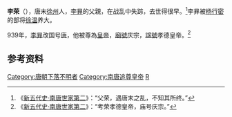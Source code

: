 {{otheruses|subject=李昪的父親李荣|other=其他名為“李榮”的人物|李榮}}
'''李荣'''（{{bd|？||？||catIdx=L}}），唐末[[徐州|徐州]]人，[[李昪|李昪]]的父親，在战乱中失踪，去世得很早。<ref>《[[s:新五代史/卷62|新五代史·南唐世家第二]]》：“父荣，遇唐末之乱，不知其所终。”</ref>李昪被[[杨行密|杨行密]]的部将[[徐温|徐温]]养大。

939年，[[李昪|李昪]]改国号[[南唐|唐]]，他被尊為[[皇帝|皇帝]]，[[廟號|廟號]]庆宗，[[諡號|諡號]]孝德皇帝。<ref>《[[s:新五代史/卷62|新五代史·南唐世家第二]]》：“考荣孝德皇帝，庙号庆宗。”</ref>

==参考资料==
<div style="font-size:small" class="references-2column"> 
<references />
</div>

{{中国皇帝|父亲南唐惠宗[[李志_(南唐惠宗)|李志]]|兒子南唐烈祖[[李昪|李昪]]|南唐烈祖的父亲|}}
{{十國君主}}
{{China-monarch-stub}}
{{DEFAULTSORT:L}}

[[Category:唐朝下落不明者|Category:唐朝下落不明者]]
[[Category:南唐追尊皇帝|Category:南唐追尊皇帝]]
[[Category:李姓|R]]